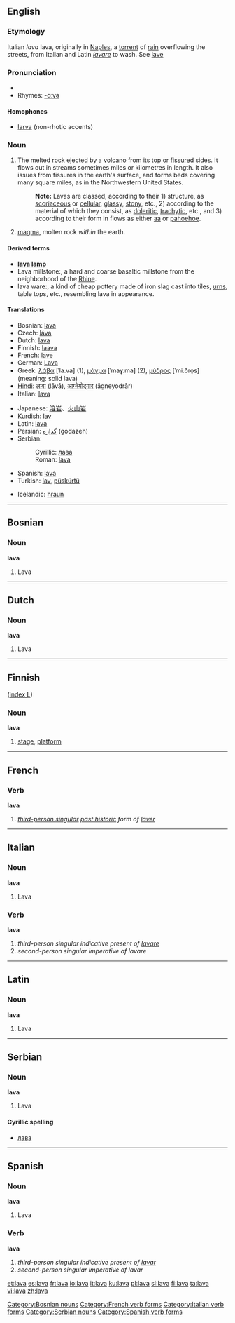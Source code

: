 {{see|Lava}}
{{wikipedia}}
==English==

===Etymology===
Italian ''lava'' lava, originally in [[Naples]], a [[torrent]] of [[rain]] overflowing the streets, from Italian and Latin ''[[lavare]]'' to wash. See [[lave]]

===Pronunciation===
* {{IPA|/lɑːvə/}}
* Rhymes: [[Rhymes:English:-ɑːvə|-ɑːvə]]

====Homophones====
*[[larva]] (non-rhotic accents)

===Noun===
{{en-noun|s|-}}

# The melted [[rock]] ejected by a [[volcano]] from its top or [[fissure]]d sides. It flows out in streams sometimes miles or kilometres in length. It also issues from fissures in the earth's surface, and forms beds covering many square miles, as in the Northwestern United States.
#: '''Note:''' Lavas are classed, according to their 1) structure, as [[scoriaceous]] or [[cellular]], [[glassy]], [[stony]], etc., 2) according to the material of which they consist, as [[doleritic]], [[trachytic]], etc., and 3) according to their form in flows as either [[aa]] or [[pahoehoe]].
# [[magma]], molten rock ''within'' the earth.

====Derived terms====
*'''[[lava lamp]]'''
*Lava millstone:, a hard and coarse basaltic millstone from the neighborhood of the [[Rhine]].
*lava ware:, a kind of cheap pottery made of iron slag cast into tiles, [[urn]]s, table tops, etc., resembling lava in appearance.

====Translations====
{{top}}
*Bosnian: [[lava#Bosnian|lava]] {{f}}
*Czech: [[láva]] {{f}}
*Dutch: [[lava#Dutch|lava]]
*Finnish: [[laava]]
*French: [[lave]] {{f}}
*German: [[Lava]] {{f}}
*Greek: [[λάβα]] [ˈla.va] {{f}} (1), [[μάγμα]] [ˈmaɣ.ma] {{n}} (2), [[μύδρος]] [ˈmi.ðro̞s] {{m}} (meaning: solid lava)
*[[Hindi]]: [[लावा]] (lāvā), [[आग्नेयोद्गार]] (āgneyodrār)
*Italian: [[lava#Italian|lava]] {{f}}
{{mid}}
*Japanese: [[溶岩]]、[[火山岩]]
*[[Kurdish]]: [[lav]] {{f}}
*Latin: [[lava#Latin|lava]]
*Persian: [[گدازه]] (godazeh)
*Serbian:
*:Cyrillic: [[лава#Serbian|лава]] {{f}}
*:Roman: [[lava#Serbian|lava]] {{f}}
*Spanish: [[lava#Spanish|lava]] {{f}}
*Turkish: [[lav]], [[püskürtü]]
{{bottom}}
*Icelandic: [[hraun]] {{n}}

----

==Bosnian==

===Noun===
'''lava''' {{f}}

# Lava

[[Category:Bosnian nouns]]

----

==Dutch==

===Noun===
'''lava'''

# Lava

----

==Finnish==
([[Wiktionary:Finnish_index_l|index L]])

===Noun===
'''lava'''

# [[stage]], [[platform]]

----

==French==

===Verb===
'''lava'''

# ''[[third-person singular]] [[past historic]] form of [[laver#French|laver]]''

[[Category:French verb forms]]

----

==Italian==

===Noun===
'''lava'''

# Lava

===Verb===
'''lava'''

# ''third-person singular indicative present of [[lavare]]''
# ''second-person singular imperative of lavare''
[[Category:Italian verb forms]]

----

==Latin==

===Noun===
'''lava'''

# Lava

----

==Serbian==

===Noun===
'''lava''' {{f}}

# Lava

====Cyrillic spelling====
*[[лава#Serbian|лава]]
[[Category:Serbian nouns]]

----

==Spanish==

===Noun===
'''lava''' {{f}}

# Lava

===Verb===
'''lava'''

# ''third-person singular indicative present of [[lavar]]''
# ''second-person singular imperative of lavar''

[[Category:Spanish verb forms]]

[[et:lava]]
[[es:lava]]
[[fr:lava]]
[[io:lava]]
[[it:lava]]
[[ku:lava]]
[[pl:lava]]
[[sl:lava]]
[[fi:lava]]
[[ta:lava]]
[[vi:lava]]
[[zh:lava]]